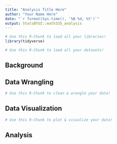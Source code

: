 ```yaml
---
title: "Analysis Title Here"
author: "Your Name Here"
date: "`r format(Sys.time(), '%B %d, %Y')`"
output: StatsBYUI::math335_analysis
---
```


```r
# Use this R-Chunk to load all your libraries!
library(tidyverse)
```

```r
# Use this R-Chunk to load all your datasets!

```

## Background

## Data Wrangling

```r
# Use this R-Chunk to clean & wrangle your data!

```

## Data Visualization

```r
# Use this R-Chunk to plot & visualize your data!

```

## Analysis
